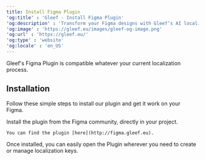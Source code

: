 ```yaml
---
title: Install Figma Plugin
'og:title' : 'Gleef - Install Figma Plugin'
'og:description' : 'Transform your Figma designs with Gleef’s AI localization tool. Automate localization key management, eliminate errors, and streamline workflows for designers, developers, and product managers.'
'og:image' : 'https://gleef.eu/images/gleef-og-image.png'
'og:url' : 'https://gleef.eu/'
'og:type' : 'website'
'og:locale' : 'en_US'
---
```


<Tip>Gleef's Figma Plugin is compatible whatever your current localization process.</Tip>

## Installation
Follow these simple steps to install our plugin and get it work on your Figma.

<Steps titleSize="h3">
  <Step title="Download the plugin">
    Install the plugin from the Figma community, directly in your project.
    
    You can find the plugin [here](http://figma.gleef.eu).
  </Step>
  <Step title="Launch the plugin directly in each project">
    Once installed, you can easily open the Plugin wherever you need to create or manage localization keys.
  </Step>
</Steps>